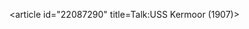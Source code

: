 <article id="22087290" title=Talk:USS Kermoor (1907)>
	<talkpage id="22087290" title="Talk:USS Kermoor (1907)">
{{WPMILHIST|class=Start|Maritime=yes|US=yes|WWI=yes|B1=n|B2=y|B3=n&lt;!-- Lead --&gt;
|B4=y|B5=y}}
{{WPSHIPS|class=Start|importance=Mid|B1=n|B2=y|B3=n&lt;!-- Lead --&gt;
|B4=y|B5=y}}
	</talkpage>
</article>